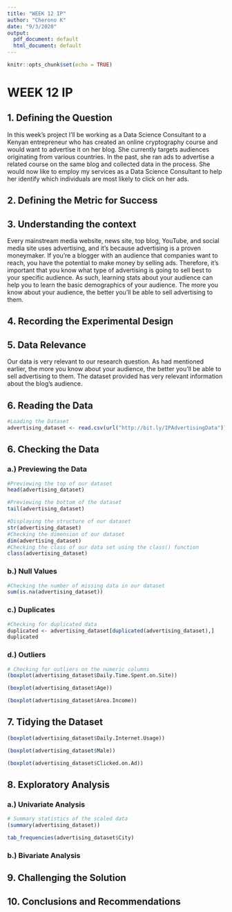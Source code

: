 ```yaml
---
title: "WEEK 12 IP"
author: "Cherono K"
date: "9/3/2020"
output:
  pdf_document: default
  html_document: default
---
```


```r
knitr::opts_chunk$set(echo = TRUE)
```

# WEEK 12 IP

## 1. Defining the Question

In this week's project I'll be working as a Data Science Consultant to a Kenyan entrepreneur who has created an online cryptography course and would want to advertise it on her blog. She currently targets audiences originating from various countries. In the past, she ran ads to advertise a related course on the same blog and collected data in the process. She would now like to employ my services as a Data Science Consultant to help her identify which individuals are most likely to click on her ads. 

## 2. Defining the Metric for Success

## 3. Understanding the context

Every mainstream media website, news site, top blog, YouTube, and social media site uses advertising, and it’s because advertising is a proven moneymaker. If you’re a blogger with an audience that companies want to reach, you have the potential to make money by selling ads. Therefore, it’s important that you know what type of advertising is going to sell best to your specific audience. As such, learning stats about your audience can help you to learn the basic demographics of your audience. The more you know about your audience, the better you’ll be able to sell advertising to them.

## 4. Recording the Experimental Design

## 5. Data Relevance

Our data is very relevant to our research question. As had mentioned earlier, the more you know about your audience, the better you’ll be able to sell advertising to them. The dataset provided has very relevant information about the blog's audience.

## 6. Reading the Data
```r
#Loading the Dataset
advertising_dataset <- read.csv(url("http://bit.ly/IPAdvertisingData"))
```

## 6. Checking the Data
### a.) Previewing the Data
```r
#Previewing the top of our dataset
head(advertising_dataset)
```
```r
#Previewing the bottom of the dataset
tail(advertising_dataset)
```
```r
#Displaying the structure of our dataset
str(advertising_dataset)
#Checking the dimension of our dataset
dim(advertising_dataset)
#Checking the class of our data set using the class() function
class(advertising_dataset)
```
### b.) Null Values
```r
#Checking the number of missing data in our dataset
sum(is.na(advertising_dataset))
```
### c.) Duplicates
```r
#Checking for duplicated data
duplicated <- advertising_dataset[duplicated(advertising_dataset),]
duplicated
```
### d.) Outliers
```r
# Checking for outliers on the numeric columns
(boxplot(advertising_dataset$Daily.Time.Spent.on.Site))
```
```r
(boxplot(advertising_dataset$Age))
```
```r
(boxplot(advertising_dataset$Area.Income))
```

## 7. Tidying the Dataset
```r
(boxplot(advertising_dataset$Daily.Internet.Usage))
```
```r
(boxplot(advertising_dataset$Male))
```
```r
(boxplot(advertising_dataset$Clicked.on.Ad))
```

## 8. Exploratory Analysis
### a.) Univariate Analysis
```r
# Summary statistics of the scaled data
(summary(advertising_dataset))
```
```r
tab_frequencies(advertising_dataset$City)
```

### b.) Bivariate Analysis

## 9. Challenging the Solution

## 10. Conclusions and Recommendations


